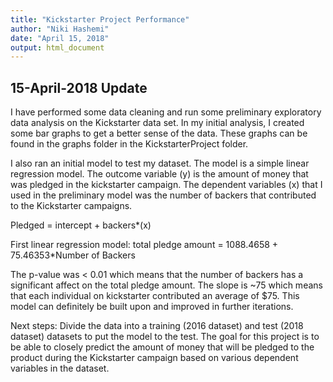---
title: "Kickstarter Project Performance"
author: "Niki Hashemi"
date: "April 15, 2018"
output: html_document
---

## 15-April-2018 Update

I have performed some data cleaning and run some preliminary exploratory data analysis on the Kickstarter data set.
In my initial analysis, I created some bar graphs to get a better sense of the data. These graphs can be found in the graphs folder in the KickstarterProject folder. 

I also ran an initial model to test my dataset. The model is a simple linear regression model. The outcome variable (y) is the amount of money that was pledged in the kickstarter campaign. The dependent variables (x) that I used in the preliminary model was the number of backers that contributed to the Kickstarter campaigns.

Pledged = intercept + backers*(x)

First linear regression model: total pledge amount = 1088.4658 + 75.46353*Number of Backers

The p-value was < 0.01 which means that the number of backers has a significant affect on the total pledge amount. The slope is ~75 which means that each individual on kickstarter contributed an average of $75. This model can definitely be built upon and improved in further iterations. 

Next steps: Divide the data into a training (2016 dataset) and test (2018 dataset) datasets to put the model to the test. The goal for this project is to be able to closely predict the amount of money that will be pledged to the product during the Kickstarter campaign based on various dependent variables in the dataset. 

